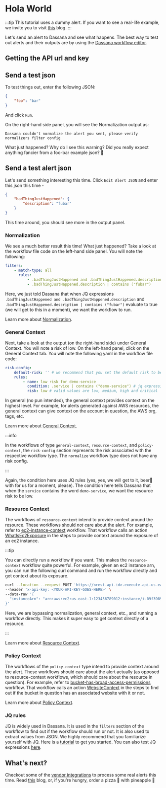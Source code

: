 # Hola World

:::tip
This tutorial uses a dummy alert. If you want to see a real-life example, we invite you to visit [this](https://docs.dassana.io/blog/static-s3-bucket) blog.
:::

Let's send an alert to Dassana and see what happens. The best way to test out alerts and their outputs are by using the [Dassana workflow editor](https://editor.dassana.io/).

## Getting the API url and key


<ApiUrlAndKey />

## Send a test json

To test things out, enter the following JSON:

```json
{
	"foo": "bar"
}
```

And click `Run`.

On the right-hand side panel, you will see the Normalization output as:

```
Dassana couldn't normalize the alert you sent, please verify normalizers filter config
```

What just happened? Why do I see this warning?
Did you really expect anything fancier from a foo-bar example json? 🤨

## Send a test alert json

Let's send something interesting this time. Click `Edit Alert JSON` and enter this json this time -

```json
{
	"badThingJustHappened": {
		"description": "fubar"
	}
}
```

This time around, you should see more in the output panel.

### Normalization

We see a much better result this time! What just happened? Take a look at the workflow file code on the left-hand side panel. You will note the following:

```yaml
filters:
    - match-type: all
      rules:
          - .badThingJustHappened and .badThingJustHappened.description
          - .badThingJustHappened.description | contains ("fubar")
```

Here, we just told Dassana that when JQ expressions `.badThingJustHappened and .badThingJustHappened.description` and `.badThingJustHappened.description | contains ("fubar")` evaluate to true
(we will get to this in a moment), we want the workflow to run.

Learn more about [Normalization](../guides/workflow-authoring/normalize).

### General Context

Next, take a look at the output (on the right-hand side) under General Context. You will note a risk of low. On the left-hand panel, click on the General Context tab. You will note the following yaml in the workflow file code:

```yaml
risk-config:
    default-risk: '' # we recommend that you set the default risk to be empty
    rules:
        - name: low risk for demo-service
          condition: .service | contains ("demo-service") # jq expression which must return a true or false output
          risk: low # valid values are low, medium, high and critical
```

In general (no pun intended), the general context provides context on the highest level. For example, for alerts generated against AWS resources,
the general context can give context on the account in question, the AWS org, tags, etc.

Learn more about [General Context](../guides/workflow-authoring/general-context).

:::info

In the workflows of type `general-context`, `resource-context`, and `policy-context`, the `risk-config` section represents the risk associated with the respective workflow type. The `normalize` workflow type does not have any risk config.

:::

Again, the condition here uses JQ rules (yes, yes, we will get to it, beer🍺 with for us for a moment, please).
The condition here tells Dassana that when the `service` contains the word `demo-service`, we want the resource risk to be low.

### Resource Context

The workflows of `resource-context` intend to provide context around the resource. These workflows should _not_ care about the alert.
For example, refer to [ec2-instance-context](https://github.com/dassana-io/dassana/blob/main/content/workflows/csp/aws/service/ec2/resources/instance/resource-context/instance-context.yaml) workflow.
That workflow calls an action [WhatIsEc2Exposure](https://github.com/dassana-io/dassana/tree/main/content/actions/what-is-exposure-of-ec2-instance) in the steps
to provide context around the exposure of an ec2 instance.

:::tip

You can directly run a workflow if you want. This makes the `resource-context` workflow quite powerful. For example,
given an ec2 instance arn, you can run the following curl command and run the workflow directly and get context about its exposure.

```bash
curl --location --request POST 'https://<rest-api-id>.execute-api.us-east-1.amazonaws.com/v1/run?workflowId=ec2-instance-context&includeStepOutput=true' \
--header 'x-api-key: <YOUR-API-KEY-GOES-HERE>' \
--data-raw '{
  "instanceArn": "arn:aws:ec2:us-east-1:123456789012:instance/i-09f3989e7c911111"
}'

```

Here, we are bypassing normalization, general context, etc., and running a workflow directly.
This makes it super easy to get context directly of a resource.

:::

Learn more about [Resource Context](../guides/workflow-authoring/resource-context).

### Policy Context

The workflows of the `policy-context` type intend to provide context around the alert. These workflows should care about the alert actually (as opposed to resource-context workflows, which should care about the resource in question).
For example, refer to [bucket-has-broad-access-permissions](https://github.com/dassana-io/dassana/blob/main/content/workflows/csp/aws/service/s3/resources/bucket/policy-context/bucket-has-broad-access-permissions.yaml) workflow.
That workflow calls an action [WebsiteContext](https://github.com/dassana-io/dassana/tree/main/content/actions/website-context) in the steps to find out if the bucket in question has an associated website with it or not.

Learn more about [Policy Context](../guides/workflow-authoring/policy-context).

### JQ rules

JQ is widely used in Dassana. It is used in the `filters` section of the workflow to find out if the workflow should run or not.
It is also used to extract values from JSON. We highly recommend that you familiarize yourself with JQ. Here is a [tutorial](https://earthly.dev/blog/jq-select/) to get you started.
You can also test JQ expressions [here](https://jqplay.org/).

## What's next?

Checkout some of the [vendor integrations](../guides/vendor-setup/aws-config/setup.md) to process some real alerts this time.
Read [this](https://docs.dassana.io/blog/static-s3-bucket) blog, or, if you're hungry, order a pizza 🍕 with pineapple 🍍
